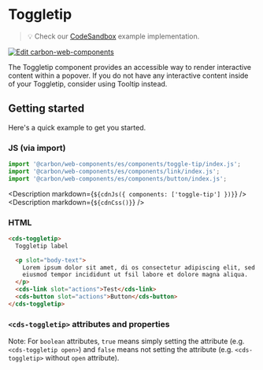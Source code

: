 
# Toggletip

> 💡 Check our
> [CodeSandbox](https://codesandbox.io/s/github/carbon-design-system/carbon-for-ibm-dotcom/tree/main/packages/carbon-web-components/examples/codesandbox/basic/components/toggletip)
> example implementation.

[![Edit carbon-web-components](https://codesandbox.io/static/img/play-codesandbox.svg)](https://codesandbox.io/s/github/carbon-design-system/carbon-for-ibm-dotcom/tree/main/packages/carbon-web-components/examples/codesandbox/basic/components/toggletip)

The Toggletip component provides an accessible way to render interactive content
within a popover. If you do not have any interactive content inside of your
Toggletip, consider using Tooltip instead.

## Getting started

Here's a quick example to get you started.

### JS (via import)

```javascript
import '@carbon/web-components/es/components/toggle-tip/index.js';
import '@carbon/web-components/es/components/link/index.js';
import '@carbon/web-components/es/components/button/index.js';
```

<Description markdown={`${cdnJs({ components: ['toggle-tip'] })}`} />
<Description markdown={`${cdnCss()}`} />

### HTML

```html
<cds-toggletip>
  Toggletip label

  <p slot="body-text">
    Lorem ipsum dolor sit amet, di os consectetur adipiscing elit, sed do
    eiusmod tempor incididunt ut fsil labore et dolore magna aliqua.
  </p>
  <cds-link slot="actions">Test</cds-link>
  <cds-button slot="actions">Button</cds-button>
</cds-toggletip>
```

### `<cds-toggletip>` attributes and properties

Note: For `boolean` attributes, `true` means simply setting the attribute (e.g.
`<cds-toggletip open>`) and `false` means not setting the attribute (e.g.
`<cds-toggletip>` without `open` attribute).

<ArgsTable of="cds-toggletip" />
